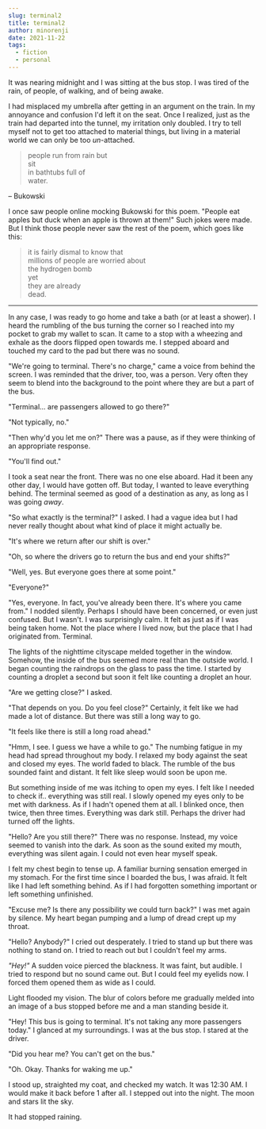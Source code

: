 ```yaml
---
slug: terminal2
title: terminal2
author: minorenji
date: 2021-11-22
tags:
  - fiction
  - personal
---
```


It was nearing midnight and I was sitting at the bus stop. I was tired of the rain, of people, of walking, and of being awake.

I had misplaced my umbrella after getting in an argument on the train. In my annoyance and confusion I'd left it on the seat. Once I realized, just as the train had departed into the tunnel, my irritation only doubled. I try to tell myself not to get too attached to material things, but living in a material world we can only be too *un*-attached.


> people run from rain but  
sit  
in bathtubs full of  
water.  

&ndash; Bukowski

I once saw people online mocking Bukowski for this poem. "People eat apples but duck when an apple is thrown at them!" Such jokes were made. But I think those people never saw the rest of the poem, which goes like this:

> it is fairly dismal to know that  
millions of people are worried about  
the hydrogen bomb  
yet  
they are already  
dead.  

---

In any case, I was ready to go home and take a bath (or at least a shower). I heard the rumbling of the bus turning the corner so I reached into my pocket to grab my wallet to scan. It came to a stop with a wheezing and exhale as the doors flipped open towards me. I stepped aboard and touched my card to the pad but there was no sound.

"We're going to terminal. There's no charge," came a voice from behind the screen. I was reminded that the driver, too, was a person. Very often they seem to blend into the background to the point where they are but a part of the bus.

"Terminal... are passengers allowed to go there?"

"Not typically, no."

"Then why'd you let me on?" There was a pause, as if they were thinking of an appropriate response.

"You'll find out."

I took a seat near the front. There was no one else aboard. Had it been any other day, I would have gotten off. But today, I wanted to leave everything behind. The terminal seemed as good of a destination as any, as long as I was going *away*.

"So what exactly is the terminal?" I asked. I had a vague idea but I had never really thought about what kind of place it might actually be.

"It's where we return after our shift is over."

"Oh, so where the drivers go to return the bus and end your shifts?"

"Well, yes. But everyone goes there at some point."

"Everyone?"

"Yes, everyone. In fact, you've already been there. It's where you came from." I nodded silently. Perhaps I should have been concerned, or even just confused. But I wasn't. I was surprisingly calm. It felt as just as if I was being taken home. Not the place where I lived now, but the place that I had originated from. Terminal.

The lights of the nighttime cityscape melded together in the window. Somehow, the inside of the bus seemed more real than the outside world. I began counting the raindrops on the glass to pass the time. I started by counting a droplet a second but soon it felt like counting a droplet an hour.

"Are we getting close?" I asked.

"That depends on you. Do you feel close?" Certainly, it felt like we had made a lot of distance. But there was still a long way to go.

"It feels like there is still a long road ahead."

"Hmm, I see. I guess we have a while to go." The numbing fatigue in my head had spread throughout my body. I relaxed my body against the seat and closed my eyes. The world faded to black. The rumble of the bus sounded faint and distant. It felt like sleep would soon be upon me.

But something inside of me was itching to open my eyes. I felt like I needed to check if.. everything was still real. I slowly opened my eyes only to be met with darkness. As if I hadn't opened them at all. I blinked once, then twice, then three times. Everything was dark still. Perhaps the driver had turned off the lights.

"Hello? Are you still there?" There was no response. Instead, my voice seemed to vanish into the dark. As soon as the sound exited my mouth, everything was silent again. I could not even hear myself speak.

I felt my chest begin to tense up. A familiar burning sensation emerged in my stomach. For the first time since I boarded the bus, I was afraid. It felt like I had left something behind. As if I had forgotten something important or left something unfinished.

"Excuse me? Is there any possibility we could turn back?" I was met again by silence. My heart began pumping and a lump of dread crept up my throat.

"Hello? Anybody?" I cried out desperately. I tried to stand up but there was nothing to stand on. I tried to reach out but I couldn't feel my arms.

*"Hey!"* A sudden voice pierced the blackness. It was faint, but audible. I tried to respond but no sound came out. But I could feel my eyelids now. I forced them opened them as wide as I could.

Light flooded my vision. The blur of colors before me gradually melded into an image of a bus stopped before me and a man standing beside it.

"Hey! This bus is going to terminal. It's not taking any more passengers today." I glanced at my surroundings. I was at the bus stop. I stared at the driver. 

"Did you hear me? You can't get on the bus."

"Oh. Okay. Thanks for waking me up." 

I stood up, straighted my coat, and checked my watch. It was 12:30 AM. I would make it back before 1 after all. I stepped out into the night. The moon and stars lit the sky.


It had stopped raining.